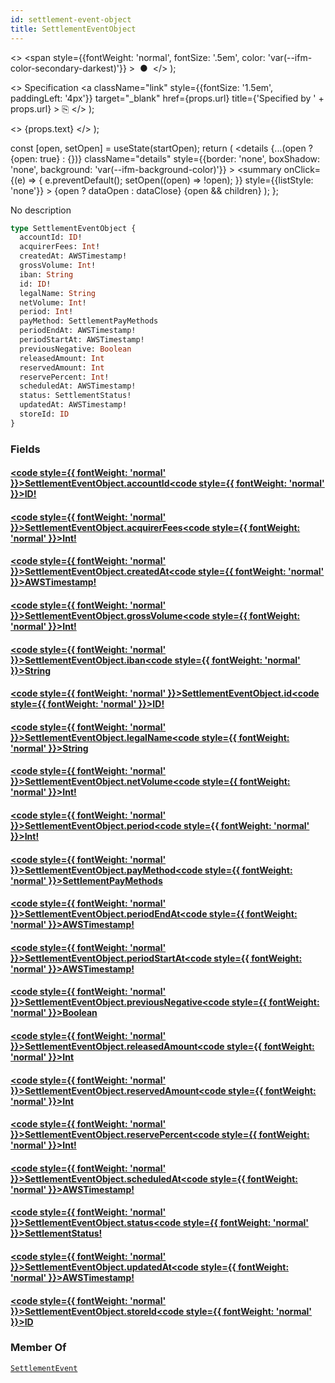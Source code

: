 ```yaml
---
id: settlement-event-object
title: SettlementEventObject
---
```


  <>
    <span
      style={{fontWeight: 'normal', fontSize: '.5em', color: 'var(--ifm-color-secondary-darkest)'}}
    >
      &nbsp;●&nbsp;
    </span>
  </>
);

  <>
    Specification
    <a
      className="link"
      style={{fontSize: '1.5em', paddingLeft: '4px'}}
      target="_blank"
      href={props.url}
      title={'Specified by ' + props.url}
    >
      ⎘
    </a>
  </>
);

  <>
    <span className={props.class}>{props.text}</span>
  </>
);


  const [open, setOpen] = useState(startOpen);
  return (
    <details
      {...(open ? {open: true} : {})}
      className="details"
      style={{border: 'none', boxShadow: 'none', background: 'var(--ifm-background-color)'}}
    >
      <summary
        onClick={(e) => {
          e.preventDefault();
          setOpen((open) => !open);
        }}
        style={{listStyle: 'none'}}
      >
        {open ? dataOpen : dataClose}
      </summary>
      {open && children}
    </details>
  );
};

No description

```graphql
type SettlementEventObject {
  accountId: ID!
  acquirerFees: Int!
  createdAt: AWSTimestamp!
  grossVolume: Int!
  iban: String
  id: ID!
  legalName: String
  netVolume: Int!
  period: Int!
  payMethod: SettlementPayMethods
  periodEndAt: AWSTimestamp!
  periodStartAt: AWSTimestamp!
  previousNegative: Boolean
  releasedAmount: Int
  reservedAmount: Int
  reservePercent: Int!
  scheduledAt: AWSTimestamp!
  status: SettlementStatus!
  updatedAt: AWSTimestamp!
  storeId: ID
}
```

### Fields

#### [<code style={{ fontWeight: 'normal' }}>SettlementEventObject.<b>accountId</b></code>](#)<Bullet />[<code style={{ fontWeight: 'normal' }}><b>ID!</b></code>](/docs/apis/graphql/types/scalars/id.mdx) <Badge class="badge badge--secondary badge--non_null" text="non-null"/> <Badge class="badge badge--secondary " text="scalar"/>

#### [<code style={{ fontWeight: 'normal' }}>SettlementEventObject.<b>acquirerFees</b></code>](#)<Bullet />[<code style={{ fontWeight: 'normal' }}><b>Int!</b></code>](/docs/apis/graphql/types/scalars/int.mdx) <Badge class="badge badge--secondary badge--non_null" text="non-null"/> <Badge class="badge badge--secondary " text="scalar"/>

#### [<code style={{ fontWeight: 'normal' }}>SettlementEventObject.<b>createdAt</b></code>](#)<Bullet />[<code style={{ fontWeight: 'normal' }}><b>AWSTimestamp!</b></code>](/docs/apis/graphql/types/scalars/awstimestamp.mdx) <Badge class="badge badge--secondary badge--non_null" text="non-null"/> <Badge class="badge badge--secondary " text="scalar"/>

#### [<code style={{ fontWeight: 'normal' }}>SettlementEventObject.<b>grossVolume</b></code>](#)<Bullet />[<code style={{ fontWeight: 'normal' }}><b>Int!</b></code>](/docs/apis/graphql/types/scalars/int.mdx) <Badge class="badge badge--secondary badge--non_null" text="non-null"/> <Badge class="badge badge--secondary " text="scalar"/>

#### [<code style={{ fontWeight: 'normal' }}>SettlementEventObject.<b>iban</b></code>](#)<Bullet />[<code style={{ fontWeight: 'normal' }}><b>String</b></code>](/docs/apis/graphql/types/scalars/string.mdx) <Badge class="badge badge--secondary " text="scalar"/>

#### [<code style={{ fontWeight: 'normal' }}>SettlementEventObject.<b>id</b></code>](#)<Bullet />[<code style={{ fontWeight: 'normal' }}><b>ID!</b></code>](/docs/apis/graphql/types/scalars/id.mdx) <Badge class="badge badge--secondary badge--non_null" text="non-null"/> <Badge class="badge badge--secondary " text="scalar"/>

#### [<code style={{ fontWeight: 'normal' }}>SettlementEventObject.<b>legalName</b></code>](#)<Bullet />[<code style={{ fontWeight: 'normal' }}><b>String</b></code>](/docs/apis/graphql/types/scalars/string.mdx) <Badge class="badge badge--secondary " text="scalar"/>

#### [<code style={{ fontWeight: 'normal' }}>SettlementEventObject.<b>netVolume</b></code>](#)<Bullet />[<code style={{ fontWeight: 'normal' }}><b>Int!</b></code>](/docs/apis/graphql/types/scalars/int.mdx) <Badge class="badge badge--secondary badge--non_null" text="non-null"/> <Badge class="badge badge--secondary " text="scalar"/>

#### [<code style={{ fontWeight: 'normal' }}>SettlementEventObject.<b>period</b></code>](#)<Bullet />[<code style={{ fontWeight: 'normal' }}><b>Int!</b></code>](/docs/apis/graphql/types/scalars/int.mdx) <Badge class="badge badge--secondary badge--non_null" text="non-null"/> <Badge class="badge badge--secondary " text="scalar"/>

#### [<code style={{ fontWeight: 'normal' }}>SettlementEventObject.<b>payMethod</b></code>](#)<Bullet />[<code style={{ fontWeight: 'normal' }}><b>SettlementPayMethods</b></code>](/docs/apis/graphql/types/enums/settlement-pay-methods.mdx) <Badge class="badge badge--secondary " text="enum"/>

#### [<code style={{ fontWeight: 'normal' }}>SettlementEventObject.<b>periodEndAt</b></code>](#)<Bullet />[<code style={{ fontWeight: 'normal' }}><b>AWSTimestamp!</b></code>](/docs/apis/graphql/types/scalars/awstimestamp.mdx) <Badge class="badge badge--secondary badge--non_null" text="non-null"/> <Badge class="badge badge--secondary " text="scalar"/>

#### [<code style={{ fontWeight: 'normal' }}>SettlementEventObject.<b>periodStartAt</b></code>](#)<Bullet />[<code style={{ fontWeight: 'normal' }}><b>AWSTimestamp!</b></code>](/docs/apis/graphql/types/scalars/awstimestamp.mdx) <Badge class="badge badge--secondary badge--non_null" text="non-null"/> <Badge class="badge badge--secondary " text="scalar"/>

#### [<code style={{ fontWeight: 'normal' }}>SettlementEventObject.<b>previousNegative</b></code>](#)<Bullet />[<code style={{ fontWeight: 'normal' }}><b>Boolean</b></code>](/docs/apis/graphql/types/scalars/boolean.mdx) <Badge class="badge badge--secondary " text="scalar"/>

#### [<code style={{ fontWeight: 'normal' }}>SettlementEventObject.<b>releasedAmount</b></code>](#)<Bullet />[<code style={{ fontWeight: 'normal' }}><b>Int</b></code>](/docs/apis/graphql/types/scalars/int.mdx) <Badge class="badge badge--secondary " text="scalar"/>

#### [<code style={{ fontWeight: 'normal' }}>SettlementEventObject.<b>reservedAmount</b></code>](#)<Bullet />[<code style={{ fontWeight: 'normal' }}><b>Int</b></code>](/docs/apis/graphql/types/scalars/int.mdx) <Badge class="badge badge--secondary " text="scalar"/>

#### [<code style={{ fontWeight: 'normal' }}>SettlementEventObject.<b>reservePercent</b></code>](#)<Bullet />[<code style={{ fontWeight: 'normal' }}><b>Int!</b></code>](/docs/apis/graphql/types/scalars/int.mdx) <Badge class="badge badge--secondary badge--non_null" text="non-null"/> <Badge class="badge badge--secondary " text="scalar"/>

#### [<code style={{ fontWeight: 'normal' }}>SettlementEventObject.<b>scheduledAt</b></code>](#)<Bullet />[<code style={{ fontWeight: 'normal' }}><b>AWSTimestamp!</b></code>](/docs/apis/graphql/types/scalars/awstimestamp.mdx) <Badge class="badge badge--secondary badge--non_null" text="non-null"/> <Badge class="badge badge--secondary " text="scalar"/>

#### [<code style={{ fontWeight: 'normal' }}>SettlementEventObject.<b>status</b></code>](#)<Bullet />[<code style={{ fontWeight: 'normal' }}><b>SettlementStatus!</b></code>](/docs/apis/graphql/types/enums/settlement-status.mdx) <Badge class="badge badge--secondary badge--non_null" text="non-null"/> <Badge class="badge badge--secondary " text="enum"/>

#### [<code style={{ fontWeight: 'normal' }}>SettlementEventObject.<b>updatedAt</b></code>](#)<Bullet />[<code style={{ fontWeight: 'normal' }}><b>AWSTimestamp!</b></code>](/docs/apis/graphql/types/scalars/awstimestamp.mdx) <Badge class="badge badge--secondary badge--non_null" text="non-null"/> <Badge class="badge badge--secondary " text="scalar"/>

#### [<code style={{ fontWeight: 'normal' }}>SettlementEventObject.<b>storeId</b></code>](#)<Bullet />[<code style={{ fontWeight: 'normal' }}><b>ID</b></code>](/docs/apis/graphql/types/scalars/id.mdx) <Badge class="badge badge--secondary " text="scalar"/>

### Member Of

[`SettlementEvent`](/docs/apis/graphql/types/objects/settlement-event.mdx) <Badge class="badge badge--secondary badge--relation" text="object"/>
